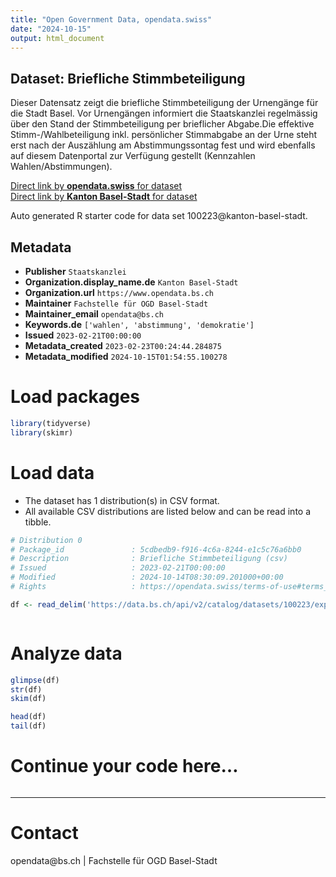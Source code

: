 ```yaml
---
title: "Open Government Data, opendata.swiss"
date: "2024-10-15"
output: html_document
---
```


## Dataset: Briefliche Stimmbeteiligung

Dieser Datensatz zeigt die briefliche Stimmbeteiligung der Urnengänge für die Stadt Basel. Vor Urnengängen informiert die Staatskanzlei regelmässig über den Stand der Stimmbeteiligung per brieflicher Abgabe.Die effektive Stimm-/Wahlbeteiligung inkl. persönlicher Stimmabgabe an der Urne steht erst nach der Auszählung am Abstimmungssontag fest und wird ebenfalls auf diesem Datenportal zur Verfügung gestellt (Kennzahlen Wahlen/Abstimmungen). 

[Direct link by **opendata.swiss** for dataset](https://opendata.swiss/de/dataset/briefliche-stimmbeteiligung)<br>
[Direct link by **Kanton Basel-Stadt** for dataset](https://data.bs.ch/explore/dataset/100223/)

Auto generated R starter code for data set 100223@kanton-basel-stadt.

## Metadata

- **Publisher** `Staatskanzlei`
- **Organization.display_name.de** `Kanton Basel-Stadt`
- **Organization.url** `https://www.opendata.bs.ch`
- **Maintainer** `Fachstelle für OGD Basel-Stadt`
- **Maintainer_email** `opendata@bs.ch`
- **Keywords.de** `['wahlen', 'abstimmung', 'demokratie']`
- **Issued** `2023-02-21T00:00:00`
- **Metadata_created** `2023-02-23T00:24:44.284875`
- **Metadata_modified** `2024-10-15T01:54:55.100278`


# Load packages

```r

library(tidyverse)
library(skimr)

```

# Load data

-   The dataset has 1 distribution(s) in CSV format.
-   All available CSV distributions are listed below and can be read into a tibble.

```r

# Distribution 0
# Package_id               : 5cdbedb9-f916-4c6a-8244-e1c5c76a6bb0
# Description              : Briefliche Stimmbeteiligung (csv)
# Issued                   : 2023-02-21T00:00:00
# Modified                 : 2024-10-14T08:30:09.201000+00:00
# Rights                   : https://opendata.swiss/terms-of-use#terms_open

df <- read_delim('https://data.bs.ch/api/v2/catalog/datasets/100223/exports/csv?use_labels=true')



```

# Analyze data

```r

glimpse(df)
str(df)
skim(df)

head(df)
tail(df)

```

# Continue your code here...

```r

```

------------------------------------------------------------------------

# Contact

opendata@bs.ch | Fachstelle für OGD Basel-Stadt
